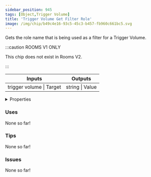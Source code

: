 ```yaml
---
sidebar_position: 945
tags: [Object,Trigger Volume]
title: 'Trigger Volume Get Filter Role'
image: /img/chip/b49c4e16-93c5-45c3-b457-fb960c661bc5.svg
---
```


Gets the role name that is being used as a filter for a Trigger Volume.

:::caution ROOMS V1 ONLY
    
This chip does not exist in Rooms V2.

:::


<IChip uuid="b49c4e16-93c5-45c3-b457-fb960c661bc5"/>

<table><thead><tr><th>Inputs</th><th>Outputs</th></tr></thead><tbody><tr><td>trigger volume | Target</td><td>string | Value</td></tr></tbody></table>

<details>
  <summary>Properties</summary>
  <div>
    <div>
    <table>
      <tbody>
        <tr>
          <td>Is beta required?</td>
          <td>No</td>
        </tr>
        <tr>
          <td>Is chip a trolling risk?</td>
          <td>No</td>
        </tr>
        <tr>
          <td>Is chip a role assignment risk?</td>
          <td>No</td>
        </tr>
        <tr>
          <td>Chip UUID</td>
          <td>b49c4e16-93c5-45c3-b457-fb960c661bc5</td>
        </tr>
        <tr>
          <td>Room availability</td>
          <td>Rooms V1 only</td>
        </tr>
      </tbody>
    </table>
    </div>
  </div>
</details>

### Uses

None so far!

### Tips

None so far!

### Issues

None so far!